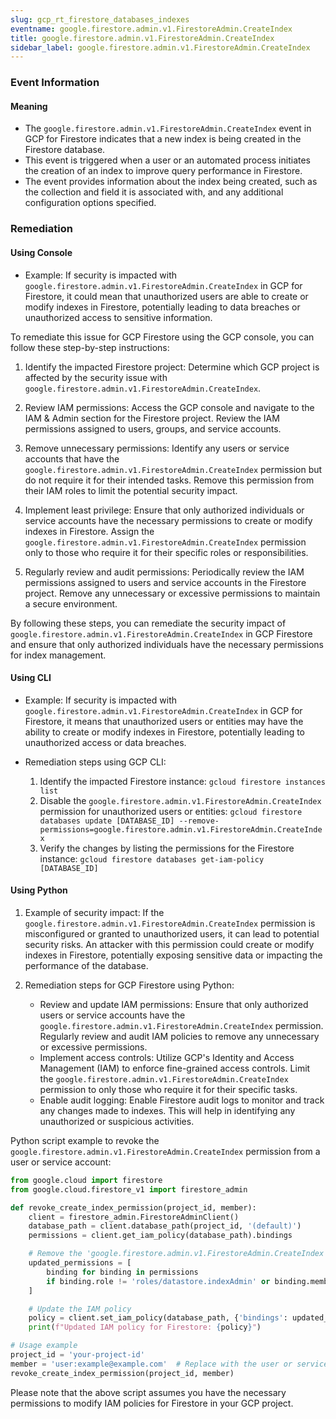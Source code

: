 ```yaml
--- 
slug: gcp_rt_firestore_databases_indexes
eventname: google.firestore.admin.v1.FirestoreAdmin.CreateIndex
title: google.firestore.admin.v1.FirestoreAdmin.CreateIndex
sidebar_label: google.firestore.admin.v1.FirestoreAdmin.CreateIndex
---
```

                       
### Event Information

#### Meaning

- The `google.firestore.admin.v1.FirestoreAdmin.CreateIndex` event in GCP for Firestore indicates that a new index is being created in the Firestore database.
- This event is triggered when a user or an automated process initiates the creation of an index to improve query performance in Firestore.
- The event provides information about the index being created, such as the collection and field it is associated with, and any additional configuration options specified.

### Remediation

#### Using Console

- Example: If security is impacted with `google.firestore.admin.v1.FirestoreAdmin.CreateIndex` in GCP for Firestore, it could mean that unauthorized users are able to create or modify indexes in Firestore, potentially leading to data breaches or unauthorized access to sensitive information.

To remediate this issue for GCP Firestore using the GCP console, you can follow these step-by-step instructions:

1. Identify the impacted Firestore project: Determine which GCP project is affected by the security issue with `google.firestore.admin.v1.FirestoreAdmin.CreateIndex`.

2. Review IAM permissions: Access the GCP console and navigate to the IAM & Admin section for the Firestore project. Review the IAM permissions assigned to users, groups, and service accounts.

3. Remove unnecessary permissions: Identify any users or service accounts that have the `google.firestore.admin.v1.FirestoreAdmin.CreateIndex` permission but do not require it for their intended tasks. Remove this permission from their IAM roles to limit the potential security impact.

4. Implement least privilege: Ensure that only authorized individuals or service accounts have the necessary permissions to create or modify indexes in Firestore. Assign the `google.firestore.admin.v1.FirestoreAdmin.CreateIndex` permission only to those who require it for their specific roles or responsibilities.

5. Regularly review and audit permissions: Periodically review the IAM permissions assigned to users and service accounts in the Firestore project. Remove any unnecessary or excessive permissions to maintain a secure environment.

By following these steps, you can remediate the security impact of `google.firestore.admin.v1.FirestoreAdmin.CreateIndex` in GCP Firestore and ensure that only authorized individuals have the necessary permissions for index management.

#### Using CLI

- Example: If security is impacted with `google.firestore.admin.v1.FirestoreAdmin.CreateIndex` in GCP for Firestore, it means that unauthorized users or entities may have the ability to create or modify indexes in Firestore, potentially leading to unauthorized access or data breaches.

- Remediation steps using GCP CLI:
  1. Identify the impacted Firestore instance: `gcloud firestore instances list`
  2. Disable the `google.firestore.admin.v1.FirestoreAdmin.CreateIndex` permission for unauthorized users or entities: 
     `gcloud firestore databases update [DATABASE_ID] --remove-permissions=google.firestore.admin.v1.FirestoreAdmin.CreateIndex`
  3. Verify the changes by listing the permissions for the Firestore instance: `gcloud firestore databases get-iam-policy [DATABASE_ID]`

#### Using Python

1. Example of security impact: If the `google.firestore.admin.v1.FirestoreAdmin.CreateIndex` permission is misconfigured or granted to unauthorized users, it can lead to potential security risks. An attacker with this permission could create or modify indexes in Firestore, potentially exposing sensitive data or impacting the performance of the database.

2. Remediation steps for GCP Firestore using Python:
   - Review and update IAM permissions: Ensure that only authorized users or service accounts have the `google.firestore.admin.v1.FirestoreAdmin.CreateIndex` permission. Regularly review and audit IAM policies to remove any unnecessary or excessive permissions.
   - Implement access controls: Utilize GCP's Identity and Access Management (IAM) to enforce fine-grained access controls. Limit the `google.firestore.admin.v1.FirestoreAdmin.CreateIndex` permission to only those who require it for their specific tasks.
   - Enable audit logging: Enable Firestore audit logs to monitor and track any changes made to indexes. This will help in identifying any unauthorized or suspicious activities.

Python script example to revoke the `google.firestore.admin.v1.FirestoreAdmin.CreateIndex` permission from a user or service account:

```python
from google.cloud import firestore
from google.cloud.firestore_v1 import firestore_admin

def revoke_create_index_permission(project_id, member):
    client = firestore_admin.FirestoreAdminClient()
    database_path = client.database_path(project_id, '(default)')
    permissions = client.get_iam_policy(database_path).bindings

    # Remove the 'google.firestore.admin.v1.FirestoreAdmin.CreateIndex' permission
    updated_permissions = [
        binding for binding in permissions
        if binding.role != 'roles/datastore.indexAdmin' or binding.members != [member]
    ]

    # Update the IAM policy
    policy = client.set_iam_policy(database_path, {'bindings': updated_permissions})
    print(f"Updated IAM policy for Firestore: {policy}")

# Usage example
project_id = 'your-project-id'
member = 'user:example@example.com'  # Replace with the user or service account to revoke the permission from
revoke_create_index_permission(project_id, member)
```

Please note that the above script assumes you have the necessary permissions to modify IAM policies for Firestore in your GCP project.


 